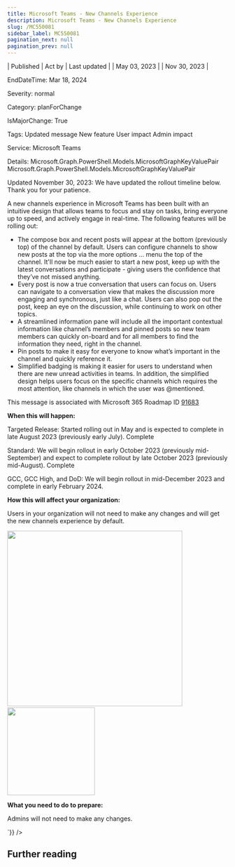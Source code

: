 ```yaml
---
title: Microsoft Teams - New Channels Experience
description: Microsoft Teams - New Channels Experience
slug: /MC550081
sidebar_label: MC550081
pagination_next: null
pagination_prev: null
---
```



| Published | Act by | Last updated |
| May 03, 2023 |  | Nov 30, 2023 |

EndDateTime: Mar 18, 2024

Severity: normal

Category: planForChange

IsMajorChange: True

Tags: Updated message New feature User impact Admin impact

Service: Microsoft Teams

Details: Microsoft.Graph.PowerShell.Models.MicrosoftGraphKeyValuePair Microsoft.Graph.PowerShell.Models.MicrosoftGraphKeyValuePair

<div dangerouslySetInnerHTML={{__html:`
<p style="">Updated November 30, 2023: We have updated the rollout timeline below. Thank you for your patience.</p><p style="">A new channels experience in Microsoft Teams has been built with an intuitive design that allows teams to focus and stay on tasks, bring everyone up to speed, and actively engage in real-time. The following features will be rolling ou<span style="font-size: 14px;">t:&nbsp;&nbsp;</span><br></p><ul><li>The compose box and recent posts will appear at the bottom (previously top) of the channel by default. Users can configure channels to show new posts at the top via the more options ... menu the top of the channel. It'll now be much easier to start a new post, keep up with the latest conversations and participate - giving users the confidence that they’ve not missed anything.&nbsp;</li><li>Every post is now a true conversation that users can focus on. Users can navigate to a conversation view that makes the discussion more engaging and synchronous, just like a chat. Users can also pop out the post, keep an eye on the discussion, while continuing to work on other topics.&nbsp;</li><li>A streamlined information pane will include all the important contextual information like channel’s members and pinned posts so new team members can quickly on-board and for all members to find the information they need, right in the channel.</li><li>Pin posts to make it easy for everyone to know what’s important in the channel and quickly reference it.&nbsp;</li><li>Simplified badging is making it easier for users to understand when there are new unread activities in teams. In addition, the simplified design helps users focus on the specific channels which requires the most attention, like channels in which the user was @mentioned.&nbsp;</li></ul><p>This message is associated with Microsoft 365 Roadmap ID <a href="https://www.microsoft.com/microsoft-365/roadmap?rtc=1%26filters=&amp;searchterms=91683" target="_blank">91683</a><br></p>

<p><b>When this will happen:</b></p><p>Targeted Release: Started rolling out in May and is expected to complete in late August 2023 (previously early July). Complete</p><p>Standard: We will begin rollout in early October 2023 (previously mid-September) and expect to complete rollout by late October 2023 (previously mid-August). Complete</p><p>GCC, GCC High, and DoD: We will begin rollout in mid-December 2023 and complete in early February 2024.</p>

<p><b>How this will affect your organization:</b></p><p>Users in your organization will not need to make any changes and will get the new channels experience by default.</p><p><img src="https://img-prod-cms-rt-microsoft-com.akamaized.net/cms/api/am/imageFileData/RW124xS?ver=12fe" style="width: 400px;" "alt="Channels" view="" in="" desktop"="">&nbsp; &nbsp; &nbsp; &nbsp; &nbsp; &nbsp; &nbsp; &nbsp; &nbsp;<img src="https://img-prod-cms-rt-microsoft-com.akamaized.net/cms/api/am/imageFileData/RW12cpe?ver=9327" style="width: 200px;" "alt="Channels" view="" in="" mobile"=""><br></p>

<p><b>What you need to do to prepare:</b></p><p>Admins will not need to make any changes.&nbsp;</p>
`}} />

## Further reading
